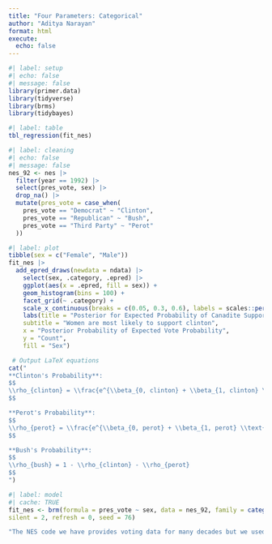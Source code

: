 ```yaml
---
title: "Four Parameters: Categorical"
author: "Aditya Narayan"
format: html
execute: 
  echo: false
---
```


```r
#| label: setup
#| echo: false
#| message: false
library(primer.data)
library(tidyverse)
library(brms)
library(tidybayes)
```

```r
#| label: table
tbl_regression(fit_nes)
```

```r
#| label: cleaning
#| echo: false
#| message: false
nes_92 <- nes |> 
  filter(year == 1992) |>
  select(pres_vote, sex) |>
  drop_na() |> 
  mutate(pres_vote = case_when(
    pres_vote == "Democrat" ~ "Clinton",
    pres_vote == "Republican" ~ "Bush",
    pres_vote == "Third Party" ~ "Perot"
  ))
```

```r
#| label: plot
tibble(sex = c("Female", "Male"))
fit_nes |>
  add_epred_draws(newdata = ndata) |>
    select(sex, .category, .epred) |>
    ggplot(aes(x = .epred, fill = sex)) +
    geom_histogram(bins = 100) +
    facet_grid(~ .category) +
    scale_x_continuous(breaks = c(0.05, 0.3, 0.6), labels = scales::percent_format()) +
    labs(title = "Posterior for Expected Probability of Canadite Support Among Women",
    subtitle = "Women are most likely to support clinton",
    x = "Posterior Probability of Expected Vote Probability",
    y = "Count",
    fill = "Sex")
```

```r
 # Output LaTeX equations
cat("
**Clinton's Probability**: 
$$
\\rho_{clinton} = \\frac{e^{\\beta_{0, clinton} + \\beta_{1, clinton} \\text{male}}}{1 + e^{\\beta_{0, clinton} + \\beta_{1, clinton} \\text{male}}}
$$

**Perot's Probability**:
$$
\\rho_{perot} = \\frac{e^{\\beta_{0, perot} + \\beta_{1, perot} \\text{male}}}{1 + e^{\\beta_{0, perot} + \\beta_{1, perot} \\text{male}}}
$$

**Bush's Probability**:
$$
\\rho_{bush} = 1 - \\rho_{clinton} - \\rho_{perot}
$$
")
```

```r
#| label: model
#| cache: TRUE
fit_nes <- brm(formula = pres_vote ~ sex, data = nes_92, family = categorical(),
silent = 2, refresh = 0, seed = 76)
```

```r
"The NES code we have provides voting data for many decades but we used the data from 1992 to see how gender effects voting results. The question we want to answer is how does Sex affect voting results in 1992. Since the voters can change their opinion when they are voting we do not have 100% certainty that these results are correct, We modeled pres_vote, a character variable, as a multinomial logistic regression model. Women are most likely to support Clinton. About 53% of women claim to support Clinton, although that number could be as high as 58% or as low as 48%."
```
